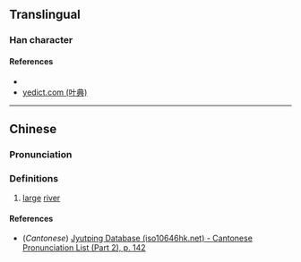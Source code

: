 {{character info/new}}
==Translingual==

===Han character===
{{Han char|rn=85|rad=水|as=09|sn=12|four=30112|canj=EYRU|ids=⿰氵亮}}

====References====
* {{Han ref|kx=0639.111|dkj=17906|dj=1045.240|hdz=31683.110|uh=6E78|ud=28280|bh=DA4E|bd=55886}}
* [http://yedict.com/htm/6E/6E78.htm yedict.com (叶典)]

----

==Chinese==
{{zh-forms}}

===Pronunciation===
{{zh-pron
|m=liàng
|c=loeng6
|mc=
|oc=
|ma=
|cat=n
}}

===Definitions===
{{zh-hanzi}}

# [[large]] [[river]]

====References====
* (''Cantonese'') [http://www.iso10646hk.net/jp/document/download.jsp Jyutping Database (iso10646hk.net) - Cantonese Pronunciation List (Part 2), p. 142]